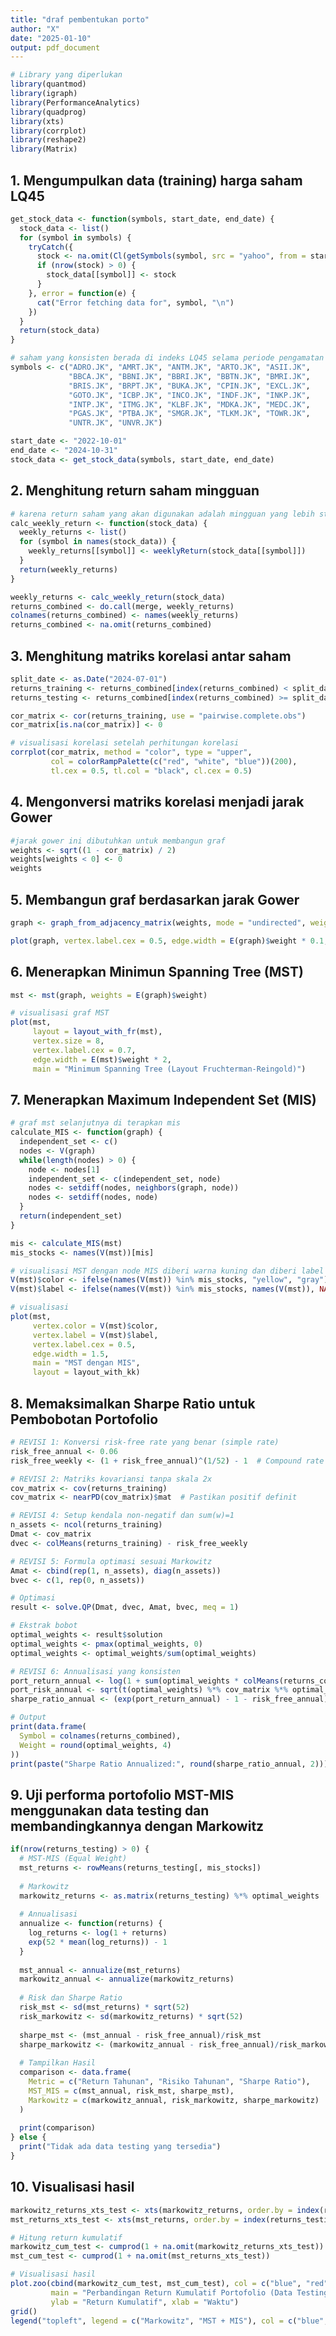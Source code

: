 ```yaml
---
title: "draf pembentukan porto"
author: "X"
date: "2025-01-10"
output: pdf_document
---
```


```r
# Library yang diperlukan
library(quantmod)
library(igraph)
library(PerformanceAnalytics)
library(quadprog)
library(xts)
library(corrplot)
library(reshape2)
library(Matrix)
```

## 1. Mengumpulkan data (training) harga saham LQ45 
```r
get_stock_data <- function(symbols, start_date, end_date) {
  stock_data <- list()
  for (symbol in symbols) {
    tryCatch({
      stock <- na.omit(Cl(getSymbols(symbol, src = "yahoo", from = start_date, to = end_date, auto.assign = FALSE)))
      if (nrow(stock) > 0) {
        stock_data[[symbol]] <- stock
      }
    }, error = function(e) {
      cat("Error fetching data for", symbol, "\n")
    })
  }
  return(stock_data)
}

# saham yang konsisten berada di indeks LQ45 selama periode pengamatan ditulis manual, gak tau ada kode langsungnya atau enggak 
symbols <- c("ADRO.JK", "AMRT.JK", "ANTM.JK", "ARTO.JK", "ASII.JK", 
             "BBCA.JK", "BBNI.JK", "BBRI.JK", "BBTN.JK", "BMRI.JK", 
             "BRIS.JK", "BRPT.JK", "BUKA.JK", "CPIN.JK", "EXCL.JK", 
             "GOTO.JK", "ICBP.JK", "INCO.JK", "INDF.JK", "INKP.JK", 
             "INTP.JK", "ITMG.JK", "KLBF.JK", "MDKA.JK", "MEDC.JK", 
             "PGAS.JK", "PTBA.JK", "SMGR.JK", "TLKM.JK", "TOWR.JK", 
             "UNTR.JK", "UNVR.JK")

start_date <- "2022-10-01"
end_date <- "2024-10-31"
stock_data <- get_stock_data(symbols, start_date, end_date)
```

## 2. Menghitung return saham mingguan
```r
# karena return saham yang akan digunakan adalah mingguan yang lebih stabil dari return harian maka return harian diubah jadi mingguan
calc_weekly_return <- function(stock_data) {
  weekly_returns <- list()
  for (symbol in names(stock_data)) {
    weekly_returns[[symbol]] <- weeklyReturn(stock_data[[symbol]])
  }
  return(weekly_returns)
}

weekly_returns <- calc_weekly_return(stock_data)
returns_combined <- do.call(merge, weekly_returns)
colnames(returns_combined) <- names(weekly_returns)
returns_combined <- na.omit(returns_combined)
```

## 3. Menghitung matriks korelasi antar saham
```r
split_date <- as.Date("2024-07-01")
returns_training <- returns_combined[index(returns_combined) < split_date]
returns_testing <- returns_combined[index(returns_combined) >= split_date]

cor_matrix <- cor(returns_training, use = "pairwise.complete.obs")
cor_matrix[is.na(cor_matrix)] <- 0

# visualisasi korelasi setelah perhitungan korelasi
corrplot(cor_matrix, method = "color", type = "upper", 
         col = colorRampPalette(c("red", "white", "blue"))(200),
         tl.cex = 0.5, tl.col = "black", cl.cex = 0.5)
```

## 4. Mengonversi matriks korelasi menjadi jarak Gower
```r
#jarak gower ini dibutuhkan untuk membangun graf
weights <- sqrt((1 - cor_matrix) / 2) 
weights[weights < 0] <- 0  
weights
```

## 5. Membangun graf berdasarkan jarak Gower
```r
graph <- graph_from_adjacency_matrix(weights, mode = "undirected", weighted = TRUE)

plot(graph, vertex.label.cex = 0.5, edge.width = E(graph)$weight * 0.1, main = "Graf Hubungan Antar Saham Berdasarkan Jarak Gower")
```

## 6. Menerapkan Minimun Spanning Tree (MST)
```r
mst <- mst(graph, weights = E(graph)$weight)

# visualisasi graf MST
plot(mst, 
     layout = layout_with_fr(mst), 
     vertex.size = 8,
     vertex.label.cex = 0.7,
     edge.width = E(mst)$weight * 2,
     main = "Minimum Spanning Tree (Layout Fruchterman-Reingold)")

```

## 7. Menerapkan Maximum Independent Set (MIS)
```r
# graf mst selanjutnya di terapkan mis
calculate_MIS <- function(graph) {
  independent_set <- c()
  nodes <- V(graph)
  while(length(nodes) > 0) {
    node <- nodes[1]
    independent_set <- c(independent_set, node)
    nodes <- setdiff(nodes, neighbors(graph, node))
    nodes <- setdiff(nodes, node)
  }
  return(independent_set)
}

mis <- calculate_MIS(mst)
mis_stocks <- names(V(mst))[mis]  

# visualisasi MST dengan node MIS diberi warna kuning dan diberi label
V(mst)$color <- ifelse(names(V(mst)) %in% mis_stocks, "yellow", "gray")
V(mst)$label <- ifelse(names(V(mst)) %in% mis_stocks, names(V(mst)), NA)

# visualisasi
plot(mst, 
     vertex.color = V(mst)$color, 
     vertex.label = V(mst)$label, 
     vertex.label.cex = 0.5,  
     edge.width = 1.5, 
     main = "MST dengan MIS", 
     layout = layout_with_kk)
```

## 8. Memaksimalkan Sharpe Ratio untuk Pembobotan Portofolio
```r
# REVISI 1: Konversi risk-free rate yang benar (simple rate)
risk_free_annual <- 0.06
risk_free_weekly <- (1 + risk_free_annual)^(1/52) - 1  # Compound rate

# REVISI 2: Matriks kovariansi tanpa skala 2x
cov_matrix <- cov(returns_training)
cov_matrix <- nearPD(cov_matrix)$mat  # Pastikan positif definit

# REVISI 4: Setup kendala non-negatif dan sum(w)=1
n_assets <- ncol(returns_training)
Dmat <- cov_matrix
dvec <- colMeans(returns_training) - risk_free_weekly

# REVISI 5: Formula optimasi sesuai Markowitz
Amat <- cbind(rep(1, n_assets), diag(n_assets))
bvec <- c(1, rep(0, n_assets))

# Optimasi
result <- solve.QP(Dmat, dvec, Amat, bvec, meq = 1)

# Ekstrak bobot
optimal_weights <- result$solution
optimal_weights <- pmax(optimal_weights, 0)
optimal_weights <- optimal_weights/sum(optimal_weights)

# REVISI 6: Annualisasi yang konsisten
port_return_annual <- log(1 + sum(optimal_weights * colMeans(returns_combined))) * 52
port_risk_annual <- sqrt(t(optimal_weights) %*% cov_matrix %*% optimal_weights) * sqrt(52)
sharpe_ratio_annual <- (exp(port_return_annual) - 1 - risk_free_annual) / port_risk_annual

# Output
print(data.frame(
  Symbol = colnames(returns_combined),
  Weight = round(optimal_weights, 4)
))
print(paste("Sharpe Ratio Annualized:", round(sharpe_ratio_annual, 2)))
```

## 9. Uji performa portofolio MST-MIS menggunakan data testing dan membandingkannya dengan Markowitz
```r
if(nrow(returns_testing) > 0) {
  # MST-MIS (Equal Weight)
  mst_returns <- rowMeans(returns_testing[, mis_stocks])
  
  # Markowitz
  markowitz_returns <- as.matrix(returns_testing) %*% optimal_weights
  
  # Annualisasi
  annualize <- function(returns) {
    log_returns <- log(1 + returns)
    exp(52 * mean(log_returns)) - 1
  }
  
  mst_annual <- annualize(mst_returns)
  markowitz_annual <- annualize(markowitz_returns)
  
  # Risk dan Sharpe Ratio
  risk_mst <- sd(mst_returns) * sqrt(52)
  risk_markowitz <- sd(markowitz_returns) * sqrt(52)
  
  sharpe_mst <- (mst_annual - risk_free_annual)/risk_mst
  sharpe_markowitz <- (markowitz_annual - risk_free_annual)/risk_markowitz
  
  # Tampilkan Hasil
  comparison <- data.frame(
    Metric = c("Return Tahunan", "Risiko Tahunan", "Sharpe Ratio"),
    MST_MIS = c(mst_annual, risk_mst, sharpe_mst),
    Markowitz = c(markowitz_annual, risk_markowitz, sharpe_markowitz)
  )
  
  print(comparison)
} else {
  print("Tidak ada data testing yang tersedia")
}
```

## 10. Visualisasi hasil
```r
markowitz_returns_xts_test <- xts(markowitz_returns, order.by = index(returns_testing))
mst_returns_xts_test <- xts(mst_returns, order.by = index(returns_testing))

# Hitung return kumulatif
markowitz_cum_test <- cumprod(1 + na.omit(markowitz_returns_xts_test))
mst_cum_test <- cumprod(1 + na.omit(mst_returns_xts_test))

# Visualisasi hasil
plot.zoo(cbind(markowitz_cum_test, mst_cum_test), col = c("blue", "red"), lwd = 2, 
         main = "Perbandingan Return Kumulatif Portofolio (Data Testing)", 
         ylab = "Return Kumulatif", xlab = "Waktu")
grid()
legend("topleft", legend = c("Markowitz", "MST + MIS"), col = c("blue", "red"), lwd = 2)

```

